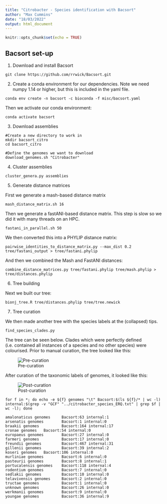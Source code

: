 ```yaml
---
title: "Citrobacter - Species identification with Bacsort"
author: "Max Cummins"
date: "18/03/2022"
output: html_document
---
```


```r
knitr::opts_chunk$set(echo = TRUE)
```

## Bacsort set-up

1. Download and install Bacsort

```git clone https://github.com/rrwick/Bacsort.git```

2. Create a conda environment for our dependencies. Note we need numpy 1.14 or
higher, but this is included in the yaml file.

```conda env create -n bacsort -c bioconda -f misc/bacsort.yaml```

Then we activate our conda environment:

```conda activate bacsort```

3. Download assemblies

```
#Create a new directory to work in
mkdir bacsort_citro
cd bacsort_citro

#Define the genomes we want to download
download_genomes.sh "Citrobacter"
```

4. Cluster assemblies

```cluster_genera.py assemblies```

5. Generate distance matrices

First we generate a mash-based distance matrix

```mash_distance_matrix.sh 16```

Then we generate a fastANI-based distance matrix. This step is slow so we did it
with many threads on an HPC.

```fastani_in_parallel.sh 50```

We then converted this into a PHYLIP distance matrix:

```
pairwise_identities_to_distance_matrix.py --max_dist 0.2 tree/fastani_output > tree/fastani.phylip
```

And then we combined the Mash and FastANI distances:

```
combine_distance_matrices.py tree/fastani.phylip tree/mash.phylip > tree/distances.phylip
```

6. Tree building

Next we built our tree:

```bionj_tree.R tree/distances.phylip tree/tree.newick```

7. Tree curation

We then made another tree with the species labels at the (collapsed) tips.

```find_species_clades.py```

The tree can be seen below. Clades which were perfectly defined (i.e. contained
all instances of a species and no other species) were colourised. Prior to
manual curation, the tree looked like this:

![Pre-curation](images/pre_curation.png)

After curation of the taxonomic labels of genomes, it looked like this:

![Post-curation](images/post_curation.png)

```
for f in *; do echo -e ${f} genomes "\t" Bacsort:$(ls ${f}/* | wc -l) internal:$(grep -v "GCF" "../citrobacter_species_ERQ.txt" | grep $f | wc -l); done

amalonaticus genomes     Bacsort:63 internal:1
arsenatis genomes        Bacsort:1 internal:0
braakii genomes          Bacsort:164 internal:17
cronae genomes   Bacsort:54 internal:0
europaeus genomes        Bacsort:27 internal:0
farmeri genomes          Bacsort:17 internal:0
freundii genomes         Bacsort:467 internal:31
gillenii genomes         Bacsort:39 internal:2
koseri genomes   Bacsort:106 internal:0
murliniae genomes        Bacsort:6 internal:0
pasteurii genomes        Bacsort:8 internal:1
portucalensis genomes    Bacsort:118 internal:4
rodentium genomes        Bacsort:7 internal:0
sedlakii genomes         Bacsort:10 internal:0
telavivensis genomes     Bacsort:2 internal:0
tructae genomes          Bacsort:1 internal:0
unknown genomes          Bacsort:26 internal:0
werkmanii genomes        Bacsort:9 internal:0
youngae genomes          Bacsort:36 internal:9
```